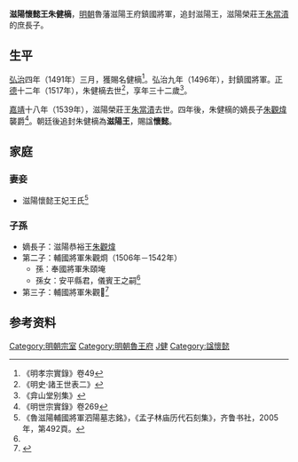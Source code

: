 '''滋陽懷懿王朱健樀'''{{BD|1486年||1517年|catIdx=Z朱}}，[[明朝|明朝]]魯藩滋陽王府鎮國將軍，追封滋陽王，滋陽榮莊王[[朱當漬|朱當漬]]的庶長子。

==生平==
[[弘治|弘治]]四年（1491年）三月，獲賜名健樀<ref>《明孝宗實錄》卷49</ref>。弘治九年（1496年），封鎮國將軍。[[正德_(明朝)|正德]]十二年（1517年），朱健樀去世<ref>《明史·諸王世表二》</ref>，享年三十二歲<ref>《弇山堂别集》</ref>。

[[嘉靖|嘉靖]]十八年（1539年），滋陽榮莊王[[朱當漬|朱當漬]]去世。四年後，朱健樀的嫡長子[[朱觀煒|朱觀煒]]襲爵<ref>《明世宗實錄》卷269</ref>。朝廷後追封朱健樀為'''滋陽王'''，賜諡'''懷懿'''。

==家庭==
===妻妾===
*滋陽懷懿王妃王氏<ref name=mzm>《魯滋陽輔國將軍泗陽墓志銘》，《孟子林庙历代石刻集》，齐鲁书社，2005年，第492頁。</ref>

===子孫===
*嫡長子：滋陽恭裕王[[朱觀煒|朱觀煒]]
*第二子：輔國將軍朱觀烱（1506年－1542年）
**孫：奉國將軍朱頤埯
**孫女：安平縣君，儀賓王之嗣<ref name=mzm/>
*第三子：輔國將軍朱觀𤏳<ref name=a>{{cite web|author1=葛海洋、刘崇宁|title=明代鲁庄王墓志赏析|date=2017-06-21|publisher=收藏快報 ||url=http://epaper.dfsc.com.cn/html/2017-06/21/content_6_2.htm}}</ref>

==参考资料==
{{reflist|3}}

[[Category:明朝宗室|Category:明朝宗室]]
[[Category:明朝魯王府|Category:明朝魯王府]]
[[Category:朱姓|J健]]
[[Category:諡懷懿|Category:諡懷懿]]
